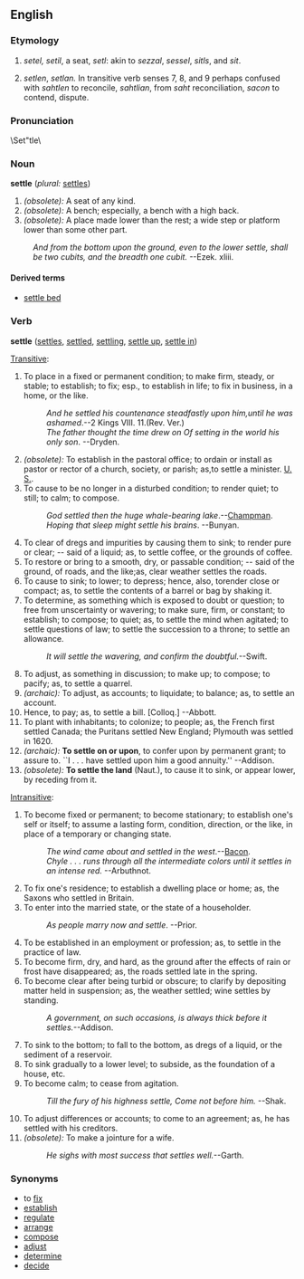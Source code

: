 ==English==

{{webster}}
{{rfc}}

===Etymology===
# {{OE.}} ''setel, setil'', a seat, {{AS.}} ''setl'': akin to {{OHG.}} ''sezzal'', {{G.}} ''sessel'', {{Goth.}} ''sitls'', and {{E.}} ''sit''.
# {{OE.}} ''setlen'', {{AS.}} ''setlan.''  In transitive verb senses 7, 8, and 9 perhaps confused with {{OE.}} ''sahtlen'' to reconcile, {{AS.}} ''sahtlian'', from ''saht'' reconciliation, ''sacon'' to contend, dispute.

===Pronunciation===
{{substub}}
\Set"tle\

===Noun===
'''settle'''  (''plural:'' [[settles]])
# ''(obsolete):'' A seat of any kind.
# ''(obsolete):'' A bench; especially, a bench with a high back.
# ''(obsolete):'' A place made lower than the rest; a wide step or platform lower than some other part.
:''And from the bottom upon the ground, even to the lower settle, shall be two cubits, and the breadth one cubit.'' --Ezek. xliii.

====Derived terms====
*[[settle bed]]<!-- a bed convertible into a seat. [Eng.]-->

===Verb===
'''settle'''  ([[settles]], [[settled]], [[settling]], [[settle up]], [[settle in]])

[[Transitive]]:
# To place in a fixed or permanent condition; to make firm, steady, or stable; to establish; to fix; esp., to establish in life; to fix in business, in a home, or the like.
#:''And he settled his countenance steadfastly upon him,until he was ashamed''.--2 Kings VIII. 11.(Rev. Ver.)
#:''The father thought the time drew on Of setting in the world his only son''. --Dryden.
# ''(obsolete):'' To establish in the pastoral office; to ordain or install as pastor or rector of a church, society, or parish; as,to settle a minister. [[U. S.]].
# To cause to be no longer in a disturbed condition; to render quiet; to still; to calm; to compose.
#:''God settled then the huge whale-bearing lake''.--[[w:Chapman|Champman]].
#:''Hoping that sleep might settle his brains''. --Bunyan.
# To clear of dregs and impurities by causing them to sink; to render pure or clear; -- said of a liquid; as, to settle coffee, or the grounds of coffee.
# To restore or bring to a smooth, dry, or passable condition; -- said of the ground, of roads, and the like;as, clear weather settles the roads.
# To cause to sink; to lower; to depress; hence, also, torender close or compact; as, to settle the contents of a barrel or bag by shaking it.
# To determine, as something which is exposed to doubt or question; to free from unscertainty or wavering; to make sure, firm, or constant; to establish; to compose; to quiet; as, to settle the mind when agitated; to settle questions of law; to settle the succession to a throne; to settle an allowance.
#:''It will settle the wavering, and confirm the doubtful.''--Swift.
# To adjust, as something in discussion; to make up; to compose; to pacify; as, to settle a quarrel.
# ''(archaic):'' To adjust, as accounts; to liquidate; to balance; as, to settle an account.
# Hence, to pay; as, to settle a bill. [Colloq.] --Abbott.
# To plant with inhabitants; to colonize; to people; as, the French first settled Canada; the Puritans settled New England; Plymouth was settled in 1620.
# ''(archaic):'' '''To settle on or upon''', to confer upon by permanent grant; to assure to. ``I . . . have settled upon him a good annuity.'' --Addison.
# ''(obsolete):'' '''To settle the land''' (Naut.), to cause it to sink, or appear lower, by receding from it.

[[Intransitive]]:
# To become fixed or permanent; to become stationary; to establish one's self or itself; to assume a lasting form, condition, direction, or the like, in place of a temporary or changing state.
#:''The wind came about and settled in the west''.--[[w:Bacon|Bacon]].
#:''Chyle . . . runs through all the intermediate colors until it settles in an intense red.''   --Arbuthnot.
# To fix one's residence; to establish a dwelling place or home; as, the Saxons who settled in Britain.
# To enter into the married state, or the state of a householder.
#:''As people marry now and settle''. --Prior.
# To be established in an employment or profession; as, to settle in the practice of law.
# To become firm, dry, and hard, as the ground after the effects of rain or frost have disappeared; as, the roads settled late in the spring.
# To become clear after being turbid or obscure; to clarify by depositing matter held in suspension; as, the weather settled; wine settles by standing.
#:''A government, on such occasions, is always thick before it settles.''--Addison.
# To sink to the bottom; to fall to the bottom, as dregs of a liquid, or the sediment of a reservoir.
# To sink gradually to a lower level; to subside, as the foundation of a house, etc.
# To become calm; to cease from agitation.
#:''Till the fury of his highness settle, Come not before him.'' --Shak.
# To adjust differences or accounts; to come to an agreement; as, he has settled with his creditors.
# ''(obsolete):''  To make a jointure for a wife.
#:''He sighs with most success that settles well.''--Garth.

===Synonyms===
{{webster}}
*to [[fix]]
*[[establish]]
*[[regulate]]
*[[arrange]]
*[[compose]]
*[[adjust]]
*[[determine]]
*[[decide]]